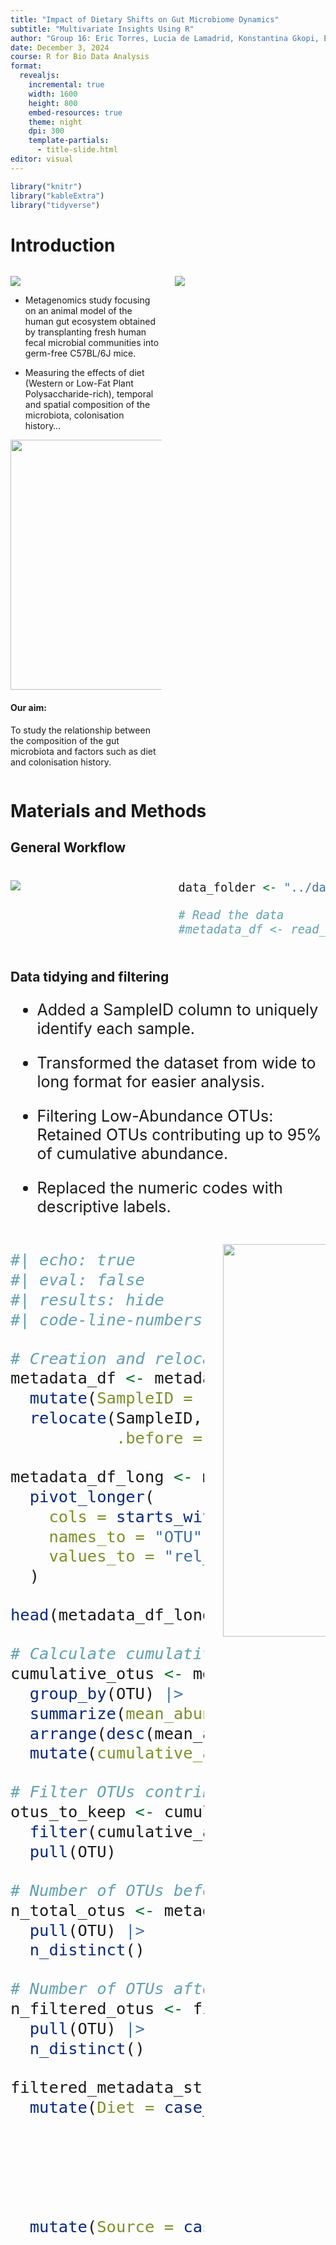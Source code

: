 ```yaml
---
title: "Impact of Dietary Shifts on Gut Microbiome Dynamics"
subtitle: "Multivariate Insights Using R"
author: "Group 16: Eric Torres, Lucia de Lamadrid, Konstantina Gkopi, Elena Iriondo and Jorge Santiago"
date: December 3, 2024
course: R for Bio Data Analysis
format:
  revealjs:
    incremental: true  
    width: 1600   
    height: 800 
    embed-resources: true
    theme: night
    dpi: 300
    template-partials:
      - title-slide.html
editor: visual
---
```


```r
library("knitr")
library("kableExtra")
library("tidyverse")
```

# Introduction

::: columns
::: {.column width="50%"}
![](images/article_title.png)

-   Metagenomics study focusing on an animal model of the human gut ecosystem obtained by transplanting fresh human fecal microbial communities into germ-free C57BL/6J mice.

-   Measuring the effects of diet (Western or Low-Fat Plant Polysaccharide-rich), temporal and spatial composition of the microbiota, colonisation history...

![](./mice_experiments.jpg){.absolute top="50" right="50" width="800" height="400"}

#### Our aim:

To study the relationship between the composition of the gut microbiota and factors such as diet and colonisation history.
:::

::: {.column width="50%"}
![](images/experiments.png)
:::
:::

# Materials and Methods

## General Workflow

::: {style="font-size: 22px;"}
::: columns
::: {.column width="50%"}
![](images/workflow.png)
:::

::: {.column width="50%"}
```r
data_folder <- "../data"

# Read the data
#metadata_df <- read_tsv(file = str_c(data_folder, '/01_data_metadata.tsv'))
```
:::
:::
:::

## Data tidying and filtering

::: {.nonincremental style="font-size: 25px;"}
-   Added a SampleID column to uniquely identify each sample.

-   Transformed the dataset from wide to long format for easier analysis.

-   Filtering Low-Abundance OTUs: Retained OTUs contributing up to 95% of cumulative abundance.

-   Replaced the numeric codes with descriptive labels.
:::

::: {style="font-size: 20px;"}
::: columns
::: {.column width="50%" style="font-size: 30px;"}
```r
#| echo: true
#| eval: false
#| results: hide
#| code-line-numbers: "2-5|8-11|17-26|38-44"

# Creation and relocation of SampleID
metadata_df <- metadata_df |>
  mutate(SampleID = row_number()) |>  # Create SampleID from the first column
  relocate(SampleID, 
           .before = everything())  # Move SampleID to the first position

metadata_df_long <- metadata_df |> 
  pivot_longer(
    cols = starts_with("OTU"), 
    names_to = "OTU", 
    values_to = "rel_abundance"
  )

head(metadata_df_long)

# Calculate cumulative contribution
cumulative_otus <- metadata_df_long |>
  group_by(OTU) |>
  summarize(mean_abundance = mean(rel_abundance)) |>
  arrange(desc(mean_abundance)) |>
  mutate(cumulative_abundance = cumsum(mean_abundance) / sum(mean_abundance))

# Filter OTUs contributing to 95% cumulative abundance
otus_to_keep <- cumulative_otus |>
  filter(cumulative_abundance <= 0.95) |>
  pull(OTU)

# Number of OTUs before filtering
n_total_otus <- metadata_df_long |> 
  pull(OTU) |> 
  n_distinct()

# Number of OTUs after filtering
n_filtered_otus <- filtered_metadata |> 
  pull(OTU) |> 
  n_distinct()

filtered_metadata_stricter_label <- filtered_metadata_stricter |> 
  mutate(Diet = case_when(Diet == 0 ~ "LFPP",
                          Diet == 1 ~ "Western",
                          Diet == 2 ~ "CARBR",
                          Diet == 3 ~ "FATR",
                          Diet == 4 ~ "Suckling",
                          Diet == 5 ~ "Human")) |> 
  mutate(Source = case_when(Source == 0 ~ "Cecum1",
                          Source == 1 ~ "Cecum2", 
                          Source == 2 ~ "Colon1", 
                          Source == 3 ~ "Colon2", 
                          Source == 4 ~ "Feces",
                          Source == 5 ~ "SI1",
                          Source == 6 ~ "SI13", 
                          Source == 7 ~ "SI15", 
                          Source == 8 ~ "SI2", 
                          Source == 9 ~ "SI5",
                          Source == 10 ~ "SI9", 
                          Source == 11 ~ "Stomach", 
                          Source == 12 ~ "Cecum")) |> 
  mutate(Donor = case_when(Donor == 0 ~ "HMouseLFPP",
                          Donor == 1 ~ "CONVR", 
                          Donor == 2 ~ "Human", 
                          Donor == 3 ~ "Fresh", 
                          Donor == 4 ~ "Frozen",
                          Donor == 5 ~ "HMouseWestern", 
                          Donor == 6 ~ "CONVD")) |> 
  mutate(CollectionMet = case_when(CollectionMet == 0 ~ "Contents",
                                   CollectionMet == 1 ~ "Scraping")) |> 
  mutate(Sex = case_when(Sex == 0 ~ "Male",
                         Sex == 1 ~ "Female")) 
head(filtered_metadata_stricter_label)
```
:::

::: {.column width="50%" style="text-align: center;"}
![](images/cumulative_abundance_OTU.png){width="628"}
:::
:::
:::

## Our data is tidy... and ready to be augmented!

::: {style="font-size: 27px;"}
We will use the OTUs taxonomy file to add columns with the names of phylum and class for each OTU, using `left_join`.

::: columns
::: {.column width="50%" style="font-size: 24px;"}
```r
#| echo: true
#| eval: false
clean_df <- read_tsv('../data/02_metadata_long_filtered_label.tsv')
head(clean_df)
```
:::

::: {.column width="50%" style="font-size: 24px;"}
```r
#| echo: true
otu_df_original <- read.table('../data/01_data_otu.tsv', header = TRUE, sep = ",")
head(otu_df_original)
```
:::
:::
:::

```r
#| include: false
#| eval: false
otu_df_modified <-  otu_df_original |> 
  select(OTU.ID, Phylum, Class) |> 
  mutate(Phylum = if_else(Phylum == "", "Unclassified", Phylum)) |> 
  mutate(Class = if_else(Class == "", "Unclassified", Class))

otu_df_modified[0:5,]
```

::: {style="width: 100%; white-space: nowrap; overflow-x: auto; font-size: 28px;"}
```r
#| echo: true
#| eval: false
clean_df_augm <- clean_df |>  
  left_join(otu_df_modified, 
            join_by(OTU == OTU.ID)) |> 
  relocate(Phylum, Class, .after = OTU) 
head(clean_df_augm)
```
:::

# Results and Discussion

## Microbiota composition in terms of phyla in different:

<div>

::: columns
::: {.column width="50%"}
-   **sources and diet types**

    ![](images/phyla_sour_diet.png){width="750"}
:::

::: {.column width="50%"}
-   **diet and donor combination**

    ![](images/phyla_don_diet.png){width="750"}
:::
:::

</div>

## 05

## Principal Component Analysis on Phylum-Level Aggregated Microbiome Data

::: {style="text-align: center; font-size: 22px;"}
-   The clear separation between green and pink points indicates that the microbiome composition is strongly influenced by diet.

-   Samples from the Western diet have distinct characteristics compared to those from the LFPP diet, as reflected in their separation along the principal components.

![](images/pc1vspc2-06.png){width="746"}
:::

## Principal Component Analysis on Phylum-Level Aggregated Microbiome Data

::: columns
::: {.column width="50%" style="text-align: center; font-size: 23px;"}
-   The PCA variance table shows that PC1 and PC2 together explain 62.41% of the total variance, with PC1 accounting for 43.68% and PC2 for 18.73%. Including PC3 and PC4 increases the cumulative explained variance to 90.42%, capturing most of the dataset’s variability

![](images/pca_variance-13.png){width="578"}
:::

::: {.column width="50%" style="text-align: center; font-size: 22px;"}
![](images/pca_contributions-11.png){width="578"}

-   Western diet correlates with a negative PC1 coordinate, which aligns with Western diet observations found on the left of the previous scatter plot.

-   **Unclassified** phyla present an opposite behavior to the diet variable.

-   ***Bacteroidetes*** and ***Firmicutes*** also exhibit opposite behaviors, consistent with their biological significance
:::
:::

## Analysis of Microbiome Clusters by Donor Groups Using Hierarchical Clustering

::: columns
::: {.column width="40%" style="font-size: 25px;"}
```r
#| echo: true
#| eval: false
# Read the metadata in wide format
filtered_metadata_wider <- read_tsv("../data/02_metadata_wide_filtered_label.tsv")
# Select OTU columns
otu_data <- filtered_metadata_wider |>
  select(starts_with("OTU"))

# Scale the OTU data
otu_data_scaled <- otu_data |> 
  scale()

# Convert scaled matrix back to tibble for tidyverse compatibility
otu_data_scaled <- as_tibble(otu_data_scaled)

# Add relevant metadata (e.g., Donor)
otu_data_with_metadata <- otu_data_scaled |>
  mutate(Donor = filtered_metadata_wider |> pull(Donor))

# Compute Euclidean distance matrix
dist_matrix <- otu_data_scaled |>
  dist()

# Perform hierarchical clustering
hclust_result <- hclust(dist_matrix, method = "ward.D2")

# Cut dendrogram into 3 clusters
cluster_labels <- cutree(hclust_result, k = 3) |>
  as_tibble() |>
  rename(Cluster = value)

# Attach cluster labels to metadata
clustered_metadata <- filtered_metadata_wider |> 
  mutate(Cluster = cluster_labels |> pull(Cluster))
```
:::

::: {.column width="60%" style="text-align: center;"}
![](images/clusters-01.png){width="621"}
:::
:::

## Biodiversity and diet

::: columns
::: {.column width="50%"}
**Shannon diversity index**

-   Number of species living in a habitat (**richness**)

<!-- -->

-   Relative abundance (**evenness**).

$$ H' = -\sum_{i=1}^R p_i \ln p_i \\ p_i \text{ is the relative abundance of OTU}_i\\ R \text{ is the total number of OTUs} $$
:::

::: {.column width="50%"}
![](images/shannon-01.png)

**Biodiversity** in the microbiota of first-generation humanized mice was found to differ **significantly** across different **diets**.
:::
:::

# Conclusion

-   The "Obesity-inducing" diet influences the Firmicutes-Bacteroidetes ratio

<!-- -->

-   PCA shows how diet shapes microbial composition, as well as the relationship between different phyla.

-   Clustering shines light on how the microbiota donor structures the data

-   The Western diet favours a more biodiverse gut ecosystem
